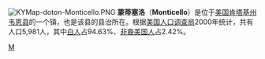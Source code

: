 {{coord|36|50|17|N|84|51|0|W|display=title}} 
[[File:KYMap-doton-Monticello.PNG|right]]
'''蒙蒂塞洛'''（'''Monticello'''）是位于[[美国|美国]][[肯塔基州|肯塔基州]][[韦恩县_(肯塔基州)|韦恩县]]的一个镇，也是该县的县治所在。根据[[美国人口调查局|美国人口调查局]]2000年统计，共有人口5,981人，其中[[白人|白人]]占94.63%、[[非裔美国人|非裔美国人]]占2.42%。

{{Kentucky-stub}}

[[Category:肯塔基州城市|M]]